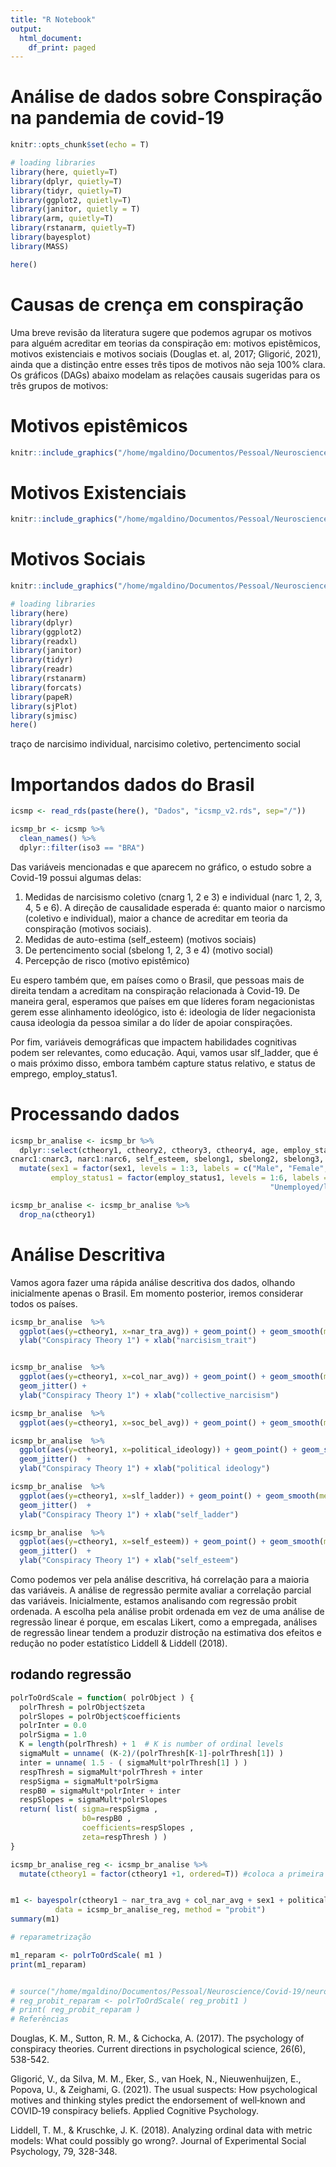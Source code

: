 ```yaml
---
title: "R Notebook"
output:
  html_document:
    df_print: paged
---
```



# Análise de dados sobre Conspiração na pandemia de covid-19

```r
knitr::opts_chunk$set(echo = T)
```

```r
# loading libraries
library(here, quietly=T)
library(dplyr, quietly=T)
library(tidyr, quietly=T)
library(ggplot2, quietly=T)
library(janitor, quietly = T)
library(arm, quietly=T)
library(rstanarm, quietly=T)
library(bayesplot)
library(MASS)

```

```r
here()
```

# Causas de crença em conspiração

Uma breve revisão da literatura sugere que podemos agrupar os motivos para alguém acreditar em teorias da conspiração em: motivos epistêmicos, motivos existenciais e motivos sociais (Douglas et. al, 2017; Gligorić, 2021), ainda que a distinção entre esses três tipos de motivos não seja 100% clara. Os gráficos (DAGs) abaixo modelam as relações causais sugeridas para os três grupos de motivos:

# Motivos epistêmicos

```r

knitr::include_graphics("/home/mgaldino/Documentos/Pessoal/Neuroscience/Covid-19/neuro-covid-19/Graficos/epistemic.png")
```
 
 
# Motivos Existenciais
 ```r
knitr::include_graphics("/home/mgaldino/Documentos/Pessoal/Neuroscience/Covid-19/neuro-covid-19/Graficos/existential.png")
```
 
 
# Motivos Sociais
 ```r
knitr::include_graphics("/home/mgaldino/Documentos/Pessoal/Neuroscience/Covid-19/neuro-covid-19/Graficos/social.png")
```
 

```r
# loading libraries
library(here)
library(dplyr)
library(ggplot2)
library(readxl)
library(janitor)
library(tidyr)
library(readr)
library(rstanarm)
library(forcats)
library(papeR)
library(sjPlot)
library(sjmisc)
here()

```

 traço de narcisimo individual, narcisimo coletivo, pertencimento social

# Importandos dados do Brasil
```r

icsmp <- read_rds(paste(here(), "Dados", "icsmp_v2.rds", sep="/"))

icsmp_br <- icsmp %>%
  clean_names() %>%
  dplyr::filter(iso3 == "BRA")

```

Das variáveis mencionadas e que aparecem no gráfico, o estudo sobre a Covid-19 possui algumas delas:

1. Medidas de narcisismo coletivo (cnarg 1, 2 e 3) e individual (narc 1, 2, 3, 4, 5 e 6). A direção de causalidade esperada é: quanto maior o narcismo (coletivo e individual), maior a chance de acreditar em teoria da conspiração (motivos sociais).
2. Medidas de auto-estima (self_esteem) (motivos sociais)
3. De pertencimento social (sbelong 1, 2, 3 e 4) (motivo social)
4. Percepção de risco (motivo epistêmico)

Eu espero também que, em países como o Brasil, que pessoas mais de direita tendam a acreditam na conspiração relacionada à Covid-19. De maneira geral, esperamos que países em que líderes foram negacionistas gerem esse alinhamento ideológico, isto é: ideologia de líder negacionista causa ideologia da pessoa similar a do líder de apoiar conspirações.

Por fim, variáveis demográficas que impactem habilidades cognitivas podem ser relevantes, como educação. Aqui, vamos usar slf_ladder, que é o mais próximo disso, embora também capture status relativo, e status de emprego, employ_status1.

# Processando dados

```r
icsmp_br_analise <- icsmp_br %>%
  dplyr::select(ctheory1, ctheory2, ctheory3, ctheory4, age, employ_status1, slf_ladder, happy, political_ideology, sex1, sex2, nar_tra_avg, col_nar_avg, soc_bel_avg,
cnarc1:cnarc3, narc1:narc6, self_esteem, sbelong1, sbelong2, sbelong3, sbelong4 ) %>%
  mutate(sex1 = factor(sex1, levels = 1:3, labels = c("Male", "Female", "Other")),
         employ_status1 = factor(employ_status1, levels = 1:6, labels = c("Employed full-time", "Employed part-time",
                                                          "Unemployed/looking for work", "Student", "Retired", "Other")))

icsmp_br_analise <- icsmp_br_analise %>%
  drop_na(ctheory1)

```

# Análise Descritiva

Vamos agora fazer uma rápida análise descritiva dos dados, olhando inicialmente apenas o Brasil. Em momento posterior, iremos considerar todos os países.

```r

icsmp_br_analise  %>%
  ggplot(aes(y=ctheory1, x=nar_tra_avg)) + geom_point() + geom_smooth(method= "lm") + geom_jitter() +
  ylab("Conspiracy Theory 1") + xlab("narcisism_trait")


icsmp_br_analise  %>%
  ggplot(aes(y=ctheory1, x=col_nar_avg)) + geom_point() + geom_smooth(method= "lm") +
  geom_jitter() +
  ylab("Conspiracy Theory 1") + xlab("collective_narcisism")

icsmp_br_analise  %>%
  ggplot(aes(y=ctheory1, x=soc_bel_avg)) + geom_point() + geom_smooth(method= "lm") + geom_jitter()

icsmp_br_analise  %>%
  ggplot(aes(y=ctheory1, x=political_ideology)) + geom_point() + geom_smooth(method= "lm") + 
  geom_jitter()  +
  ylab("Conspiracy Theory 1") + xlab("political ideology")

icsmp_br_analise  %>%
  ggplot(aes(y=ctheory1, x=slf_ladder)) + geom_point() + geom_smooth(method= "lm") + 
  geom_jitter()  +
  ylab("Conspiracy Theory 1") + xlab("self_ladder")

icsmp_br_analise  %>%
  ggplot(aes(y=ctheory1, x=self_esteem)) + geom_point() + geom_smooth(method= "lm") + 
  geom_jitter()  +
  ylab("Conspiracy Theory 1") + xlab("self_esteem")

```

Como podemos ver pela análise descritiva, há correlação para a maioria das variáveis. A análise de regressão permite avaliar a correlação parcial das variáveis. Inicialmente, estamos analisando com regressão probit ordenada. A escolha pela análise probit ordenada em vez de uma análise de regressão linear é porque, em escalas Likert, como a empregada, análises de regressão linear tendem a produzir distroção na estimativa dos efeitos e redução no poder estatístico Liddell & Liddell (2018).

## rodando regressão

```r

polrToOrdScale = function( polrObject ) {
  polrThresh = polrObject$zeta
  polrSlopes = polrObject$coefficients
  polrInter = 0.0
  polrSigma = 1.0
  K = length(polrThresh) + 1  # K is number of ordinal levels
  sigmaMult = unname( (K-2)/(polrThresh[K-1]-polrThresh[1]) )
  inter = unname( 1.5 - ( sigmaMult*polrThresh[1] ) )
  respThresh = sigmaMult*polrThresh + inter
  respSigma = sigmaMult*polrSigma
  respB0 = sigmaMult*polrInter + inter
  respSlopes = sigmaMult*polrSlopes
  return( list( sigma=respSigma ,
                b0=respB0 ,
                coefficients=respSlopes ,
                zeta=respThresh ) )
}

icsmp_br_analise_reg <- icsmp_br_analise %>%
  mutate(ctheory1 = factor(ctheory1 +1, ordered=T)) #coloca a primeira categoria como 1, para a reparametrização


m1 <- bayespolr(ctheory1 ~ nar_tra_avg + col_nar_avg + sex1 + political_ideology + self_esteem + soc_bel_avg + slf_ladder,
          data = icsmp_br_analise_reg, method = "probit")
summary(m1)

# reparametrização

m1_reparam <- polrToOrdScale( m1 )
print(m1_reparam)


# source("/home/mgaldino/Documentos/Pessoal/Neuroscience/Covid-19/neuro-covid-19/Scripts/polrToOrdScale.R")
# reg_probit_reparam <- polrToOrdScale( reg_probit1 )
# print( reg_probit_reparam )
# Referências
```


Douglas, K. M., Sutton, R. M., & Cichocka, A. (2017). The psychology of conspiracy theories. Current directions in psychological science, 26(6), 538-542.

Gligorić, V., da Silva, M. M., Eker, S., van Hoek, N., Nieuwenhuijzen, E., Popova, U., & Zeighami, G. (2021). The usual suspects: How psychological motives and thinking styles predict the endorsement of well‐known and COVID‐19 conspiracy beliefs. Applied Cognitive Psychology.

Liddell, T. M., & Kruschke, J. K. (2018). Analyzing ordinal data with metric models: What could possibly go wrong?. Journal of Experimental Social Psychology, 79, 328-348.